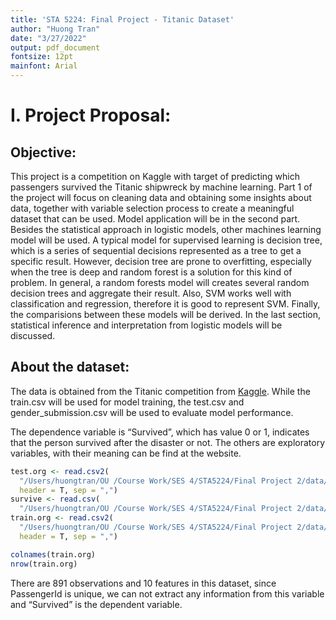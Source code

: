 ```yaml
---
title: 'STA 5224: Final Project - Titanic Dataset'
author: "Huong Tran"
date: "3/27/2022"
output: pdf_document
fontsize: 12pt 
mainfont: Arial
---
```

# I. Project Proposal: 
## Objective:
This project is a competition on Kaggle with target of predicting which passengers survived the Titanic shipwreck by machine learning. Part 1 of the project will focus on cleaning data and obtaining some insights about data, together with variable selection process to create a meaningful dataset that can be used. Model application will be in the second part. Besides the statistical approach in logistic models, other machines learning model will be used. A typical model for supervised learning is decision tree, which is a series of sequential decisions represented as a tree to get a specific result. However, decision tree are prone to overfitting, especially when the tree is deep and random forest is a solution for this kind of problem. In general, a random forests model will creates several random decision trees and aggregate their result. Also, SVM works well with classification and regression, therefore it is good to represent SVM.  Finally, the comparisions between these models will be derived. In the last section, statistical inference and interpretation from logistic models will be discussed. 


## About the dataset:
The data is obtained from the Titanic competition from [Kaggle](https://www.kaggle.com/c/titanic). While the train.csv will be used for model training, the test.csv and gender_submission.csv will be used to evaluate model performance. 

The dependence variable is "Survived", which has value 0 or 1, indicates that the person survived after the disaster or not. The others are exploratory variables, with their meaning can be find at the website.

```r
test.org <- read.csv2(
  "/Users/huongtran/OU /Course Work/SES 4/STA5224/Final Project 2/data/test.csv", 
  header = T, sep = ",")
survive <- read.csv(
  "/Users/huongtran/OU /Course Work/SES 4/STA5224/Final Project 2/data/gender_submission.csv")
train.org <- read.csv2(
  "/Users/huongtran/OU /Course Work/SES 4/STA5224/Final Project 2/data/train.csv", 
  header = T, sep = ",")

colnames(train.org)
nrow(train.org)
```
There are 891 observations and 10 features in this dataset, since PassengerId is unique, we can not extract any information from this variable and "Survived" is the dependent variable. 

